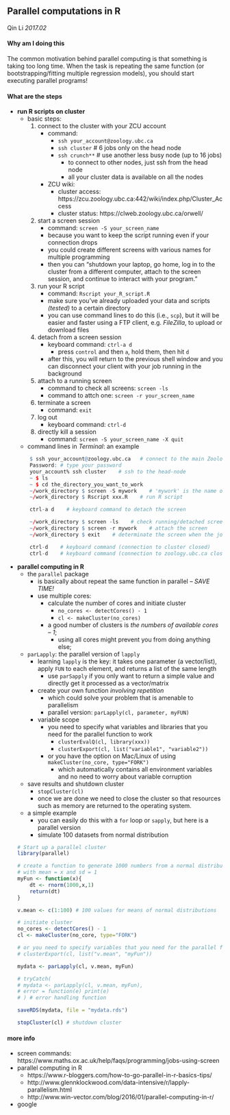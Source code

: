 ## Parallel computations in R

Qin Li  *2017.02*

#### Why am I doing this

The common motivation behind parallel computing is that something is taking too long time. When the task is repeating the same function (or bootstrapping/fitting multiple regression models), you should start executing parallel programs!


#### What are the steps

- **run R scripts on cluster**
    - basic steps:
        1. connect to the cluster with your ZCU account
            - command: 
                - `ssh your_account@zoology.ubc.ca`
                - `ssh cluster` # 6 jobs only on the head node
                - `ssh crunch**` # use another less busy node (up to 16 jobs)
                  - to connect to other nodes, just ssh <nodename> from the head node
                  - all your cluster data is available on all the nodes
            - ZCU wiki:
                - cluster access: https://zcu.zoology.ubc.ca:442/wiki/index.php/Cluster_Access
                - cluster status: https://clweb.zoology.ubc.ca/orwell/
        2. start a screen session
            - command: `screen -S your_screen_name` 
            - because you want to keep the script running even if your connection drops
            - you could create different screens with various names for multiple programming
            - then you can "shutdown your laptop, go home, log in to the cluster from a different computer, attach to the screen session, and continue to interact with your program."
        3. run your R script
            - command: `Rscript your_R_script.R`
            - make sure you've already uploaded your data and scripts *(tested)* to a certain directory
            - you can use command lines to do this (i.e., `scp`), but it will be easier and faster using a FTP client, e.g. *FileZilla*, to upload or download files
        4. detach from a screen session
            - keyboard command: `ctrl-a d`
                - press `control` and then `a`, hold them, then hit `d`
            - after this, you will return to the previous shell window and you can disconnect your client with your job running in the background
        5. attach to a running  screen
            - command to check all screens: `screen -ls`
            - command to attch one: `screen -r your_screen_name`
        6. terminate a screen
            - command: `exit`
        7. log out
            - keyboard command: `ctrl-d`
        8. directly kill a session
            - command: `screen -S your_screen_name -X quit`
    
    - command lines in *Terminal*: an example
    
    ```r
        $ ssh your_account@zoology.ubc.ca   # connect to the main Zoology server
        Password: # type your password
        your_account% ssh cluster    # ssh to the head-node
        ~ $ ls
        ~ $ cd the_directory_you_want_to_work
        ~/work_directory $ screen -S mywork    # 'mywork' is the name of the screen
        ~/work_directory $ Rscript xxx.R    # run R script
        
        ctrl-a d    # keyboard command to detach the screen
        
        ~/work_directory $ screen -ls    # check running/detached screens
        ~/work_directory $ screen -r mywork    # attach the screen
        ~/work_directory $ exit    # determinate the screen when the job is done
        
        ctrl-d    # keyboard command (connection to cluster closed)
        ctrl-d    # keyboard command (connection to zoology.ubc.ca closed)
    ```
        
- **parallel computing in R**
    - the `parallel` package
        - is basically about repeat the same function in parallel -- *SAVE TIME!*
        - use multiple cores:
            - calculate the number of cores and initiate cluster
                - `no_cores <- detectCores() - 1`
                - `cl <- makeCluster(no_cores)`
            - a good number of clusters is *the numbers of available cores – 1*;
                - using all cores might prevent you from doing anything else;
        
    - `parLapply`: the parallel version of `lapply`
        - learning `lapply` is the key: it takes one parameter (a vector/list), apply `FUN` to each element, and returns a list of the same length
            - use `parSapply` if you only want to return a simple value and directly get it processed as a vector/matrix
        - create your own function *involving repetition*
            - which could solve your problem that is amenable to parallelism
            - parallel version: `parLapply(cl, parameter, myFUN)`
        - variable scope
            - you need to specify what variables and libraries that you need for the parallel function to work
                - `clusterEvalQ(cl, library(xxx))`
                - `clusterExport(cl, list("variable1", "variable2"))`
            - or you have the option on Mac/Linux of using `makeCluster(no_core, type="FORK")`
                -  which automatically contains all environment variables and no need to worry about variable corruption
            
    - save results and shutdown cluster
        - `stopCluster(cl)`
        - once we are done we need to close the cluster so that resources such as memory are returned to the operating system.
    
    - a simple example
        - you can easily do this with a `for` loop or `sapply`, but here is a parallel version
        - simulate 100 datasets from normal distribution
        
    ```r
    # Start up a parallel cluster
    library(parallel)
    
    # create a function to generate 1000 numbers from a normal distribution 
    # with mean = x and sd = 1
    myFun <- function(x){
        dt <- rnorm(1000,x,1)
        return(dt)
    }
    
    v.mean <- c(1:100) # 100 values for means of normal distributions
    
    # initiate cluster
    no_cores <- detectCores() - 1
    cl <- makeCluster(no_core, type="FORK")
    
    # or you need to specify variables that you need for the parallel function to work
    # clusterExport(cl, list("v.mean", "myFun"))
    
    mydata <- parLapply(cl, v.mean, myFun)
    
    # tryCatch(
    # mydata <- parLapply(cl, v.mean, myFun),
    # error = function(e) print(e)
    # ) # error handling function
    
    saveRDS(mydata, file = "mydata.rds")

    stopCluster(cl) # shutdown cluster
    ```

#### more info

- screen commands: https://www.maths.ox.ac.uk/help/faqs/programming/jobs-using-screen
- parallel computing in R
    - https://www.r-bloggers.com/how-to-go-parallel-in-r-basics-tips/
    - http://www.glennklockwood.com/data-intensive/r/lapply-parallelism.html
    - http://www.win-vector.com/blog/2016/01/parallel-computing-in-r/
- google
